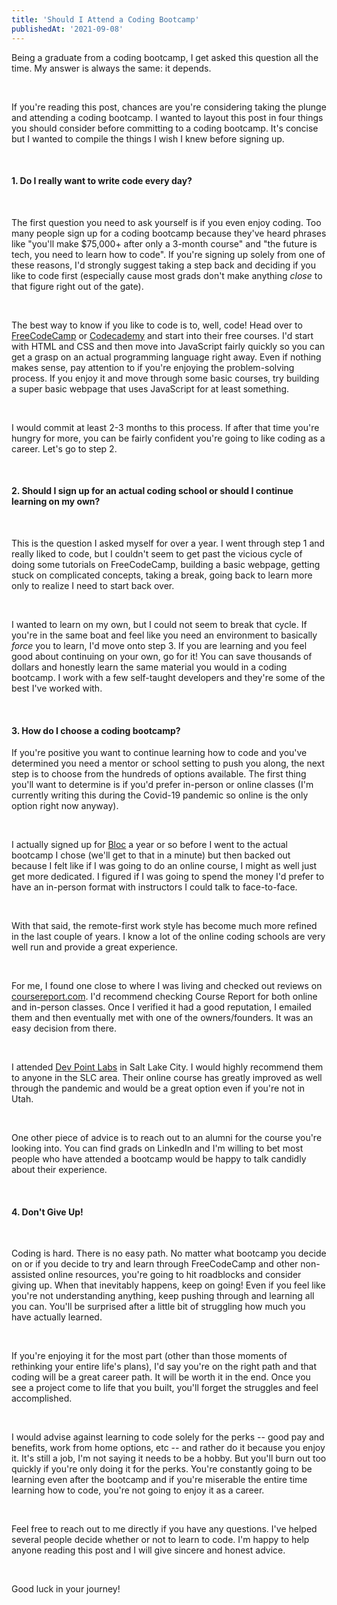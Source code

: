 ```yaml
---
title: 'Should I Attend a Coding Bootcamp'
publishedAt: '2021-09-08'
---
```


Being a graduate from a coding bootcamp, I get asked this question all the time. My answer is always the same: it depends.

<br />

If you're reading this post, chances are you're considering taking the plunge and attending a coding bootcamp. I wanted to layout this post in four things you should consider before committing to a coding bootcamp. It's concise but I wanted to compile the things I wish I knew before signing up.

<br />

#### **1. Do I really want to write code every day?**

<br />

The first question you need to ask yourself is if you even enjoy coding. Too many people sign up for a coding bootcamp because they've heard phrases like "you'll make $75,000+ after only a 3-month course" and "the future is tech, you need to learn how to code". If you're signing up solely from one of these reasons, I'd strongly suggest taking a step back and deciding if you like to code first (especially cause most grads don't make anything _close_ to that figure right out of the gate).

<br />

The best way to know if you like to code is to, well, code! Head over to [FreeCodeCamp](https://www.freecodecamp.org/) or [Codecademy](https://www.codecademy.com/) and start into their free courses. I'd start with HTML and CSS and then move into JavaScript fairly quickly so you can get a grasp on an actual programming language right away. Even if nothing makes sense, pay attention to if you're enjoying the problem-solving process. If you enjoy it and move through some basic courses, try building a super basic webpage that uses JavaScript for at least something.

<br />

I would commit at least 2-3 months to this process. If after that time you're hungry for more, you can be fairly confident you're going to like coding as a career. Let's go to step 2.

<br />

#### **2. Should I sign up for an actual coding school or should I continue learning on my own?**

<br />

This is the question I asked myself for over a year. I went through step 1 and really liked to code, but I couldn't seem to get past the vicious cycle of doing some tutorials on FreeCodeCamp, building a basic webpage, getting stuck on complicated concepts, taking a break, going back to learn more only to realize I need to start back over.

<br />

I wanted to learn on my own, but I could not seem to break that cycle. If you're in the same boat and feel like you need an environment to basically _force_ you to learn, I'd move onto step 3. If you are learning and you feel good about continuing on your own, go for it! You can save thousands of dollars and honestly learn the same material you would in a coding bootcamp. I work with a few self-taught developers and they're some of the best I've worked with.

<br />

#### **3. How do I choose a coding bootcamp?**

If you're positive you want to continue learning how to code and you've determined you need a mentor or school setting to push you along, the next step is to choose from the hundreds of options available. The first thing you'll want to determine is if you'd prefer in-person or online classes (I'm currently writing this during the Covid-19 pandemic so online is the only option right now anyway).

<br />

I actually signed up for [Bloc](https://www.bloc.io/) a year or so before I went to the actual bootcamp I chose (we'll get to that in a minute) but then backed out because I felt like if I was going to do an online course, I might as well just get more dedicated. I figured if I was going to spend the money I'd prefer to have an in-person format with instructors I could talk to face-to-face.

<br />

With that said, the remote-first work style has become much more refined in the last couple of years. I know a lot of the online coding schools are very well run and provide a great experience.

<br />

For me, I found one close to where I was living and checked out reviews on [coursereport.com](https://www.coursereport.com/). I'd recommend checking Course Report for both online and in-person classes. Once I verified it had a good reputation, I emailed them and then eventually met with one of the owners/founders. It was an easy decision from there.

<br />

I attended [Dev Point Labs](https://www.devpointlabs.com/) in Salt Lake City. I would highly recommend them to anyone in the SLC area. Their online course has greatly improved as well through the pandemic and would be a great option even if you're not in Utah.

<br />

One other piece of advice is to reach out to an alumni for the course you're looking into. You can find grads on LinkedIn and I'm willing to bet most people who have attended a bootcamp would be happy to talk candidly about their experience.

<br />

#### **4. Don't Give Up!**

<br />

Coding is hard. There is no easy path. No matter what bootcamp you decide on or if you decide to try and learn through FreeCodeCamp and other non-assisted online resources, you're going to hit roadblocks and consider giving up. When that inevitably happens, keep on going! Even if you feel like you're not understanding anything, keep pushing through and learning all you can. You'll be surprised after a little bit of struggling how much you have actually learned.

<br />

If you're enjoying it for the most part (other than those moments of rethinking your entire life's plans), I'd say you're on the right path and that coding will be a great career path. It will be worth it in the end. Once you see a project come to life that you built, you'll forget the struggles and feel accomplished.

<br />

I would advise against learning to code solely for the perks -- good pay and benefits, work from home options, etc -- and rather do it because you enjoy it. It's still a job, I'm not saying it needs to be a hobby. But you'll burn out too quickly if you're only doing it for the perks. You're constantly going to be learning even after the bootcamp and if you're miserable the entire time learning how to code, you're not going to enjoy it as a career.

<br />

Feel free to reach out to me directly if you have any questions. I've helped several people decide whether or not to learn to code. I'm happy to help anyone reading this post and I will give sincere and honest advice.

<br />

Good luck in your journey!
